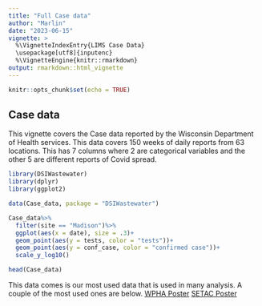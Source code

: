 ```yaml
---
title: "Full Case data"
author: "Marlin"
date: "2023-06-15"
vignette: >
  %\VignetteIndexEntry{LIMS Case Data}
  \usepackage[utf8]{inputenc}
  %\VignetteEngine{knitr::rmarkdown}
output: rmarkdown::html_vignette
---
```


```r
knitr::opts_chunk$set(echo = TRUE)
```

## Case data

This vignette covers the Case data reported by the Wisconsin Department of Health services. This data covers 150 weeks of daily reports from 63 locations. This has 7 columns where 2 are categorical variables and the other 5 are different reports of Covid spread.


```r
library(DSIWastewater)
library(dplyr)
library(ggplot2)

data(Case_data, package = "DSIWastewater")
```

```r
Case_data%>%
  filter(site == "Madison")%>%
  ggplot(aes(x = date), size = .3)+
  geom_point(aes(y = tests, color = "tests"))+
  geom_point(aes(y = conf_case, color = "confirmed case"))+
  scale_y_log10()
```


```r
head(Case_data)
```



This data comes is our most used data that is used in many analysis. A couple of the most used ones are below.
[WPHA Poster](https://github.com/AFIDSI/Covid19-Wastewater-Analysis/blob/main/conclusions/WPHA-Poster/WPHA-Poster.pdf)
[SETAC Poster](https://github.com/AFIDSI/Covid19-Wastewater-Analysis/blob/main/conclusions/SETAC-Poster/SETAC-Poster.pdf)
